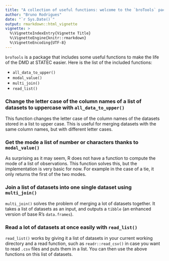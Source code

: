 ```yaml
---
title: "A collection of useful functions: welcome to the `broTools` package!"
author: "Bruno Rodrigues"
date: "`r Sys.Date()`"
output: rmarkdown::html_vignette
vignette: >
  %\VignetteIndexEntry{Vignette Title}
  %\VignetteEngine{knitr::rmarkdown}
  %\VignetteEncoding{UTF-8}
---
```


`broTools` is a package that includes some useful functions to make the life of the DMD at 
STATEC easier. Here is the list of the included functions:

* `all_data_to_upper()`
* `modal_value()`
* `multi_join()`
* `read_list()`

### Change the letter case of the column names of a list of datasets to uppercase with `all_data_to_upper()`

This function changes the letter case of the column names of the datasets stored in a list to 
upper case. This is useful for merging datasets with the same column names, but with different 
letter cases.

### Get the mode a list of number or characters thanks to `modal_value()`

As surprising as it may seem, R does not have a function to compute the mode of a list of 
observations. This function solves this, but the implementation is very basic for now. For example
in the case of a tie, it only returns the first of the two modes.

### Join a list of datasets into one single dataset using `multi_join()`

`multi_join()` solves the problem of merging a lot of datasets together. It takes a list of datasets
as an input, and outputs a `tibble` (an enhanced version of base R's `data.frames`).

### Read a lot of datasets at once easily with `read_list()`

`read_list()` works by giving it a list of datasets in your current working directory and a read
function, such as `readr::read_csv()` in case you want to read `.csv` files and puts them in a 
list. You can then use the above functions on this list of datasets.

